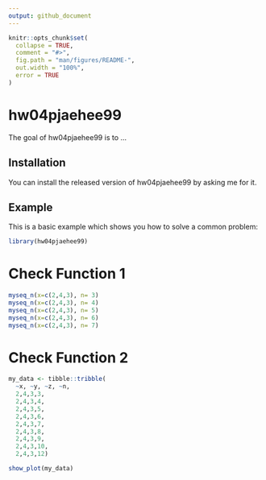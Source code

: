 ```yaml
---
output: github_document
---
```


<!-- README.md is generated from README.Rmd. Please edit that file -->

```r
knitr::opts_chunk$set(
  collapse = TRUE,
  comment = "#>",
  fig.path = "man/figures/README-",
  out.width = "100%", 
  error = TRUE
)
```

# hw04pjaehee99

<!-- badges: start -->
<!-- badges: end -->

The goal of hw04pjaehee99 is to ...

## Installation

You can install the released version of hw04pjaehee99 by asking me for it. 



## Example

This is a basic example which shows you how to solve a common problem:

```r
library(hw04pjaehee99)
```

# Check Function 1

```r
myseq_n(x=c(2,4,3), n= 3)
myseq_n(x=c(2,4,3), n= 4)
myseq_n(x=c(2,4,3), n= 5)
myseq_n(x=c(2,4,3), n= 6)
myseq_n(x=c(2,4,3), n= 7)
```
# Check Function 2

```r
my_data <- tibble::tribble(
  ~x, ~y, ~z, ~n,
  2,4,3,3,
  2,4,3,4,
  2,4,3,5,
  2,4,3,6,
  2,4,3,7,
  2,4,3,8,
  2,4,3,9,
  2,4,3,10,
  2,4,3,12)

show_plot(my_data)
```




